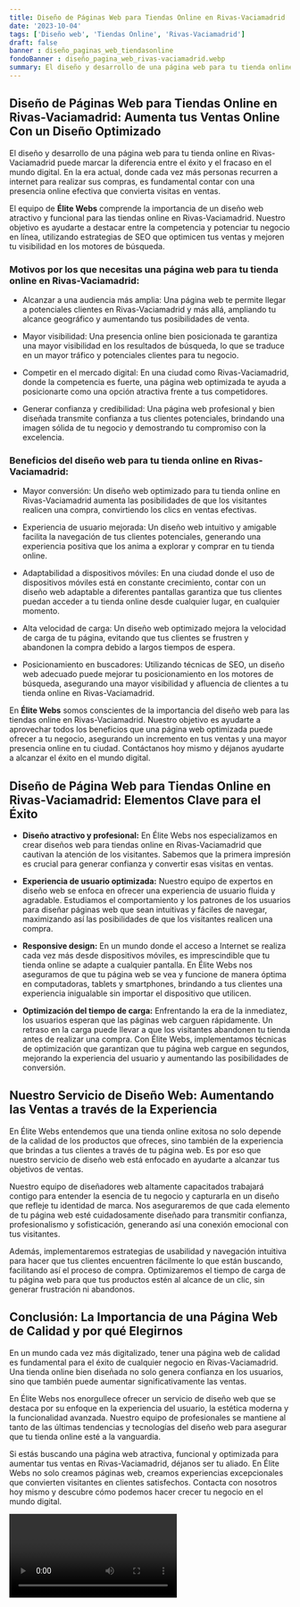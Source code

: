 ```yaml
---
title: Diseño de Páginas Web para Tiendas Online en Rivas-Vaciamadrid
date: '2023-10-04'
tags: ['Diseño web', 'Tiendas Online', 'Rivas-Vaciamadrid']
draft: false
banner : diseño_paginas_web_tiendasonline
fondoBanner : diseño_pagina_web_rivas-vaciamadrid.webp
summary: El diseño y desarrollo de una página web para tu tienda online en RivasVaciamadrid puede marcar la diferencia entre el éxito y el fracaso en el mundo digital. En la era actual, donde cada vez más personas recurren a internet para realizar sus compras, es fundamental contar con una presencia online efectiva que convierta visitas en ventas.
---
```


## Diseño de Páginas Web para Tiendas Online en Rivas-Vaciamadrid: Aumenta tus Ventas Online Con un Diseño Optimizado

El diseño y desarrollo de una página web para tu tienda online en Rivas-Vaciamadrid puede marcar la diferencia entre el éxito y el fracaso en el mundo digital. En la era actual, donde cada vez más personas recurren a internet para realizar sus compras, es fundamental contar con una presencia online efectiva que convierta visitas en ventas.

El equipo de **Élite Webs** comprende la importancia de un diseño web atractivo y funcional para las tiendas online en Rivas-Vaciamadrid. Nuestro objetivo es ayudarte a destacar entre la competencia y potenciar tu negocio en línea, utilizando estrategias de SEO que optimicen tus ventas y mejoren tu visibilidad en los motores de búsqueda.

### Motivos por los que necesitas una página web para tu tienda online en Rivas-Vaciamadrid:

- Alcanzar a una audiencia más amplia: Una página web te permite llegar a potenciales clientes en Rivas-Vaciamadrid y más allá, ampliando tu alcance geográfico y aumentando tus posibilidades de venta.

- Mayor visibilidad: Una presencia online bien posicionada te garantiza una mayor visibilidad en los resultados de búsqueda, lo que se traduce en un mayor tráfico y potenciales clientes para tu negocio.

- Competir en el mercado digital: En una ciudad como Rivas-Vaciamadrid, donde la competencia es fuerte, una página web optimizada te ayuda a posicionarte como una opción atractiva frente a tus competidores.

- Generar confianza y credibilidad: Una página web profesional y bien diseñada transmite confianza a tus clientes potenciales, brindando una imagen sólida de tu negocio y demostrando tu compromiso con la excelencia.

### Beneficios del diseño web para tu tienda online en Rivas-Vaciamadrid:

- Mayor conversión: Un diseño web optimizado para tu tienda online en Rivas-Vaciamadrid aumenta las posibilidades de que los visitantes realicen una compra, convirtiendo los clics en ventas efectivas.

- Experiencia de usuario mejorada: Un diseño web intuitivo y amigable facilita la navegación de tus clientes potenciales, generando una experiencia positiva que los anima a explorar y comprar en tu tienda online.

- Adaptabilidad a dispositivos móviles: En una ciudad donde el uso de dispositivos móviles está en constante crecimiento, contar con un diseño web adaptable a diferentes pantallas garantiza que tus clientes puedan acceder a tu tienda online desde cualquier lugar, en cualquier momento.

- Alta velocidad de carga: Un diseño web optimizado mejora la velocidad de carga de tu página, evitando que tus clientes se frustren y abandonen la compra debido a largos tiempos de espera.

- Posicionamiento en buscadores: Utilizando técnicas de SEO, un diseño web adecuado puede mejorar tu posicionamiento en los motores de búsqueda, asegurando una mayor visibilidad y afluencia de clientes a tu tienda online en Rivas-Vaciamadrid.

En **Élite Webs** somos conscientes de la importancia del diseño web para las tiendas online en Rivas-Vaciamadrid. Nuestro objetivo es ayudarte a aprovechar todos los beneficios que una página web optimizada puede ofrecer a tu negocio, asegurando un incremento en tus ventas y una mayor presencia online en tu ciudad. Contáctanos hoy mismo y déjanos ayudarte a alcanzar el éxito en el mundo digital.

<GifSeo />

<Cta />

## Diseño de Página Web para Tiendas Online en Rivas-Vaciamadrid: Elementos Clave para el Éxito

- **Diseño atractivo y profesional:** En Élite Webs nos especializamos en crear diseños web para tiendas online en Rivas-Vaciamadrid que cautivan la atención de los visitantes. Sabemos que la primera impresión es crucial para generar confianza y convertir esas visitas en ventas.

- **Experiencia de usuario optimizada:** Nuestro equipo de expertos en diseño web se enfoca en ofrecer una experiencia de usuario fluida y agradable. Estudiamos el comportamiento y los patrones de los usuarios para diseñar páginas web que sean intuitivas y fáciles de navegar, maximizando así las posibilidades de que los visitantes realicen una compra.

- **Responsive design:** En un mundo donde el acceso a Internet se realiza cada vez más desde dispositivos móviles, es imprescindible que tu tienda online se adapte a cualquier pantalla. En Élite Webs nos aseguramos de que tu página web se vea y funcione de manera óptima en computadoras, tablets y smartphones, brindando a tus clientes una experiencia inigualable sin importar el dispositivo que utilicen.

- **Optimización del tiempo de carga:** Enfrentando la era de la inmediatez, los usuarios esperan que las páginas web carguen rápidamente. Un retraso en la carga puede llevar a que los visitantes abandonen tu tienda antes de realizar una compra. Con Élite Webs, implementamos técnicas de optimización que garantizan que tu página web cargue en segundos, mejorando la experiencia del usuario y aumentando las posibilidades de conversión.

## Nuestro Servicio de Diseño Web: Aumentando las Ventas a través de la Experiencia

En Élite Webs entendemos que una tienda online exitosa no solo depende de la calidad de los productos que ofreces, sino también de la experiencia que brindas a tus clientes a través de tu página web. Es por eso que nuestro servicio de diseño web está enfocado en ayudarte a alcanzar tus objetivos de ventas.

Nuestro equipo de diseñadores web altamente capacitados trabajará contigo para entender la esencia de tu negocio y capturarla en un diseño que refleje tu identidad de marca. Nos aseguraremos de que cada elemento de tu página web esté cuidadosamente diseñado para transmitir confianza, profesionalismo y sofisticación, generando así una conexión emocional con tus visitantes.

Además, implementaremos estrategias de usabilidad y navegación intuitiva para hacer que tus clientes encuentren fácilmente lo que están buscando, facilitando así el proceso de compra. Optimizaremos el tiempo de carga de tu página web para que tus productos estén al alcance de un clic, sin generar frustración ni abandonos.

## Conclusión: La Importancia de una Página Web de Calidad y por qué Elegirnos

En un mundo cada vez más digitalizado, tener una página web de calidad es fundamental para el éxito de cualquier negocio en Rivas-Vaciamadrid. Una tienda online bien diseñada no solo genera confianza en los usuarios, sino que también puede aumentar significativamente las ventas.

En Élite Webs nos enorgullece ofrecer un servicio de diseño web que se destaca por su enfoque en la experiencia del usuario, la estética moderna y la funcionalidad avanzada. Nuestro equipo de profesionales se mantiene al tanto de las últimas tendencias y tecnologías del diseño web para asegurar que tu tienda online esté a la vanguardia.

Si estás buscando una página web atractiva, funcional y optimizada para aumentar tus ventas en Rivas-Vaciamadrid, déjanos ser tu aliado. En Élite Webs no solo creamos páginas web, creamos experiencias excepcionales que convierten visitantes en clientes satisfechos. Contacta con nosotros hoy mismo y descubre cómo podemos hacer crecer tu negocio en el mundo digital.

<Video />

<CtaBot job='Tiendas Online' city='Rivas-Vaciamadrid'/>

<Gmaps query='Rivas-Vaciamadrid+españa+maps' />